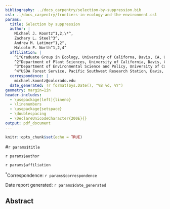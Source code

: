 ```yaml
---
bibliography: ../docs_carpentry/selection-by-suppression.bib
csl: ../docs_carpentry/frontiers-in-ecology-and-the-environment.csl
params:
  title: Selection by suppression
  author: |
    Michael J. Koontz^1,2,\*^,
    Zachary L. Steel^3^,
    Andrew M. Latimer^1,2^,
    Malcolm P. North^1,2,4^
  affiliation: |
    ^1^Graduate Group in Ecology, University of Californa, Davis, CA, USA  
    ^2^Department of Plant Sciences, University of California, Davis, CA, USA  
    ^3^Department of Environmental Science and Policy, University of California, Berkeley, CA, USA  
    ^4^USDA Forest Service, Pacific Southwest Research Station, Davis, CA, USA
  correspondence: |
    michael.koontz@colorado.edu
  date_generated: !r format(Sys.Date(), "%B %d, %Y")
geometry: margin=1in
header-includes:
  - \usepackage[left]{lineno}
  - \linenumbers
  - \usepackage{setspace}
  - \doublespacing
  - \DeclareUnicodeCharacter{200E}{}
output: pdf_document
---
```


```r
knitr::opts_chunk$set(echo = TRUE)
```

#`r params$title`

`r params$author`

`r params$affiliation`

^\*^Correspondence: ``r params$correspondence``

Date report generated: `r params$date_generated`

## Abstract